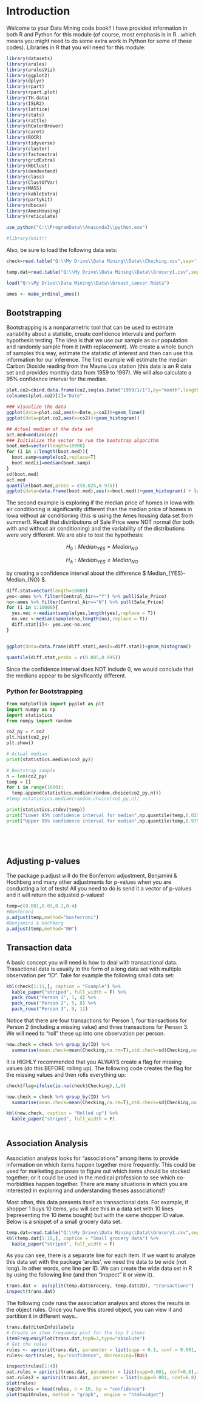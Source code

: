 # Introduction

Welcome to your Data Mining code book!!  I have provided information in both R and Python for this module (of course, most emphasis is in R...which means you might need to do some extra work in Python for some of these codes).  Libraries in R that you will need for this module:


```r
library(datasets)
library(arules)
library(arulesViz)
library(ggplot2)
library(dplyr)
library(rpart)
library(rpart.plot)
library(TH.data)
library(ISLR2)
library(lattice)
library(stats)
library(rattle)
library(RColorBrewer)
library(caret)
library(ROCR)
library(tidyverse)  
library(cluster)  
library(factoextra) 
library(gridExtra)
library(NbClust)
library(dendextend)
library(class)
library(ClustOfVar)
library(MASS)
library(kableExtra)
library(partykit)
library(dbscan)
library(AmesHousing)
library(reticulate)

use_python("C:\\ProgramData\\Anaconda3\\python.exe")

#library(knitr)

```

Also, be sure to load the following data sets:

```r

check=read.table("Q:\\My Drive\\Data Mining\\Data\\Checking.csv",sep=',',header=T)

temp.dat=read.table("Q:\\My Drive\\Data Mining\\Data\\Grocery1.csv",sep=',',header=T)

load("Q:\\My Drive\\Data Mining\\Data\\breast_cancer.Rdata")

ames <- make_ordinal_ames() 

```


## Bootstrapping

Bootstrapping is a nonparametric tool that can be used to estimate variability about a statistic, create confidence intervals and perform hypothesis testing.  The idea is that we use our sample as our population and randomly sample from it (with replacement).  We create a whole bunch of samples this way, estimate the statistic of interest and then can use this information for our inference.  The first example will estimate the median Carbon Dioxide reading from the Mauna Loa station (this data is an R data set and provides monthly data from 1959 to 1997). We will also calculate a 95% confidence interval for the median. \  


```r
plot.co2=cbind.data.frame(co2,seq(as.Date("1959/1/1"),by="month",length.out=468))
colnames(plot.co2)[2]="Date"

### Visualize the data
ggplot(data=plot.co2,aes(x=Date,y=co2))+geom_line()
ggplot(data=plot.co2,aes(x=co2))+geom_histogram()

## Actual median of the data set
act.med=median(co2)
### Initialize the vector to run the bootstrap algorithm
boot.med=vector(length=10000)
for (i in 1:length(boot.med)){
  boot.samp=sample(co2,replace=T)
  boot.med[i]=median(boot.samp)
}
sd(boot.med)
act.med
quantile(boot.med,probs = c(0.025,0.975))
ggplot(data=data.frame(boot.med),aes(x=boot.med))+geom_histogram() + labs(x="Bootstrap Sample",y="Frequency")

```
The second example is exploring if the median price of homes in Iowa with air conditioning is significantly different than the median price of homes in Iowa without air conditioning (this is using the Ames housing data set from summer!).  Recall that distributions of Sale Price were NOT normal (for both with and without air conditioning) and the variability of the distributions were very different.  We are able to test the hypothesis:   


$$H_{0}: Median_{YES} = Median_{NO}$$

$$H_{A}: Median_{YES} \neq Median_{NO}$$

by creating a confidence interval about the difference $ Median_{YES}-Median_{NO} $.

```r


diff.stat=vector(length=10000)
yes<-ames %>% filter(Central_Air=="Y") %>% pull(Sale_Price)
no<-ames %>% filter(Central_Air=="N") %>% pull(Sale_Price)
for (i in 1:10000){
  yes.vec <-median(sample(yes,length(yes),replace = T))
  no.vec <-median(sample(no,length(no),replace = T))
  diff.stat[i]<- yes.vec-no.vec
}


ggplot(data=data.frame(diff.stat),aes(x=diff.stat))+geom_histogram()

quantile(diff.stat,probs = c(0.005,0.995))

```
Since the confidence interval does NOT include 0, we would conclude that the medians appear to be significantly different.


### Python for Bootstrapping

```python
from matplotlib import pyplot as plt
import numpy as np
import statistics
from numpy import random

co2_py = r.co2
plt.hist(co2_py)
plt.show()

# Actual median
print(statistics.median(co2_py))

# Bootstrap sample
n = len(co2_py)
temp = []
for i in range(1000):
  temp.append(statistics.median(random.choice(co2_py,n)))
#temp =statistics.median(random.choice(co2_py,n))

print(statistics.stdev(temp))
print("Lower 95% confidence interval for median",np.quantile(temp,0.025))
print("Upper 95% confidence interval for median",np.quantile(temp,0.975))






```


## Adjusting p-values

The package p.adjust will do the Bonferroni adjustment, Benjamini & Hochberg and many other adjustments for p-values when you are conducting a lot of tests!  All you need to do is send it a vector of p-values and it will return the adjusted p-values!

```r

temp=c(0.001,0.03,0.2,0.4)
#Bonferoni
p.adjust(temp,method="bonferroni")
#Benjamini & Hochberg
p.adjust(temp,method="BH")

```


## Transaction data

A basic concept you will need is how to deal with transactional data.  Trasactional data is usually in the form of a long data set with multiple observation per "ID".  Take for example the following small data set:



```r

kbl(check[1:11,], caption = "Example") %>%
  kable_paper("striped", full_width = F) %>%
  pack_rows("Person 1", 1, 4) %>%
  pack_rows("Person 2", 5, 8) %>%
  pack_rows("Person 3", 9, 11)
```
Notice that there are four transactions for Person 1, four transactions for Person 2 (including a missing value) and three transactions for Person 3. We will need to "roll" these up into one observation per person.  

```r
new.check = check %>% group_by(ID) %>%
  summarise(mean.check=mean(Checking,na.rm=T),std.check=sd(Checking,na.rm=T))

```

It is HIGHLY recommended that you ALWAYS create a flag for missing values (do this BEFORE rolling up). The following code creates the flag for the missing values and then rolls everything up:

```r
check$flag=ifelse(is.na(check$Checking),1,0)

new.check = check %>% group_by(ID) %>%
  summarise(mean.check=mean(Checking,na.rm=T),std.check=sd(Checking,na.rm=T),na.check=sum(flag))

```



```r

kbl(new.check, caption = "Rolled up") %>%
  kable_paper("striped", full_width = F) 
  
```




## Association Analysis

Association analysis looks for "associations" among items to provide information on which items happen together more frequently.  This could be used for marketing purposes to figure out which items should be stocked together; or it could be used in the medical profession to see which co-morbidities happen together.  There are many situations in which you are interested in exploring and understanding theses associations!!  

Most often, this data presents itself as transactional data.  For example, if shopper 1 buys 10 items, you will see this in a data set with 10 lines (representing the 10 items bought) but with the same shopper ID value.  Below is a snippet of a small grocery data set.


```r

temp.dat=read.table("Q:\\My Drive\\Data Mining\\Data\\Grocery1.csv",sep=',',header=T)
kbl(temp.dat[1:10,], caption = "Small grocery data") %>%
  kable_paper("striped", full_width = F) 


```

As you can see, there is a separate line for each item.  If we want to analyze this data set with the package 'arules', we need the data to be wide (not long).  In other words, one line per ID.  We can create the wide data set in R by using the following line (and then "inspect" it or view it).


```r
trans.dat <- as(split(temp.dat$Grocery, temp.dat$ID), "transactions")
inspect(trans.dat)


```

The following code runs the association analysis and stores the results in the object rules.  Once you have this stored object, you can view it and partition it in different ways..


```r
trans.dat@itemInfo$labels
# Create an item frequency plot for the top 3 items
itemFrequencyPlot(trans.dat,topN=3,type="absolute")
# Get the rules
rules <- apriori(trans.dat, parameter = list(supp = 0.1, conf = 0.001, target="rules"))
rules<-sort(rules, by="confidence", decreasing=TRUE)

inspect(rules[1:4])
oat.rules = apriori(trans.dat, parameter = list(supp=0.001, conf=0.8),appearance = list(default="lhs",rhs="oat packet"))
oat.rules2 = apriori(trans.dat, parameter = list(supp=0.001, conf=0.8),appearance = list(lhs="oat packet", default="rhs"))
plot(rules)
top10rules = head(rules, n = 10, by = "confidence")
plot(top10rules, method = "graph",  engine = "htmlwidget")

```
